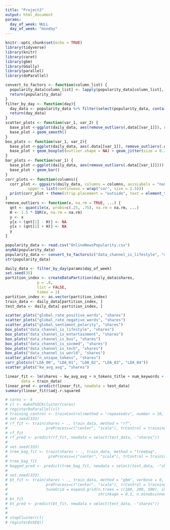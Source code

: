 ```yaml
---
title: "Project2"
output: html_document
params:
  day_of_week: NULL
  day_of_week: "monday"
---
```


```r
knitr::opts_chunk$set(echo = TRUE)
library(tidyverse)
library(knitr)
library(caret)
library(gbm)
library(GGally)
library(parallel)
library(doParallel)
```

```r
convert_to_factors <- function(column_list) {
  popularity_data[column_list] <- lapply(popularity_data[column_list], factor)
  return(popularity_data)
}
filter_by_day <- function(day){
  day_data <- popularity_data %>% filter(select(popularity_data, contains(day))==1) %>% select(!contains("week") & !url & !timedelta)
  return(day_data)
}
scatter_plots <- function(var_1, var_2) {
  base_plot <-ggplot(daily_data, aes(remove_outliers(.data[[var_1]]), remove_outliers(.data[[var_2]]))) + geom_point()
  base_plot + geom_smooth()
}
box_plots <- function(var_1, var_2){
  base_plot <-ggplot(daily_data, aes(.data[[var_1]], remove_outliers(.data[[var_2]]))) 
  base_plot + geom_boxplot(outlier.shape = NA) + geom_jitter(size = 0.2, width = 0.3, aes(colour = .data[[var_1]]))
}
bar_plots <- function(var_1) {
  base_plot <-ggplot(daily_data, aes(remove_outliers(.data[[var_1]])))
  base_plot + geom_bar()
}
corr_plots <- function(columns){
  corr_plot <- ggpairs(daily_data, columns = columns, axisLabels = "none",
          upper = list(continuous = wrap("cor", size = 1.5)))
  print(corr_plot + theme(strip.placement = "outside", text = element_text(size = 5)))
}
remove_outliers <- function(x, na.rm = TRUE, ...) {
  qnt <- quantile(x, probs=c(.25, .75), na.rm = na.rm, ...)
  H <- 1.5 * IQR(x, na.rm = na.rm)
  y <- x
  y[x < (qnt[1] - H)] <- NA
  y[x > (qnt[2] + H)] <- NA
  y
}
```

```r
popularity_data <- read.csv("OnlineNewsPopularity.csv")
anyNA(popularity_data)
popularity_data <- convert_to_factors(c("data_channel_is_lifestyle", "data_channel_is_entertainment", "data_channel_is_bus", "data_channel_is_socmed", "data_channel_is_tech", "data_channel_is_world"))
str(popularity_data)
```

```r
daily_data <- filter_by_day(params$day_of_week)
set.seed(35)
partition_index <- createDataPartition(daily_data$shares,
              p = .8,
              list = FALSE,
              times = 1)
partition_index <- as.vector(partition_index)
train_data <- daily_data[partition_index, ]
test_data <- daily_data[-partition_index, ]
```

```r
scatter_plots("global_rate_positive_words", "shares")
scatter_plots("global_rate_negative_words", "shares")
scatter_plots("global_sentiment_polarity", "shares")
box_plots("data_channel_is_lifestyle", "shares")
box_plots("data_channel_is_entertainment", "shares")
box_plots("data_channel_is_bus", "shares")
box_plots("data_channel_is_socmed", "shares")
box_plots("data_channel_is_tech", "shares")
box_plots("data_channel_is_world", "shares")
scatter_plots("n_unique_tokens", "shares")
corr_plots(c("LDA_00", "LDA_01", "LDA_02", "LDA_03", "LDA_04"))
scatter_plots("kw_avg_avg", "shares")
```

```r
linear_fit <- lm(shares ~ kw_avg_avg + n_tokens_title + num_keywords + self_reference_avg_sharess,
       data = train_data)
linear_pred <- predict(linear_fit, newdata = test_data)
summary(linear_fit)$adj.r.squared
```
```r
# cores <- 6
# cl <- makePSOCKcluster(cores)
# registerDoParallel(cl)
# training_control <- trainControl(method = "repeatedcv", number = 10, repeats = 3, verboseIter = FALSE, allowParallel = TRUE)
# set.seed(333)
# rf_fit <- train(shares ~ ., train_data, method = "rf",
#                 preProcess=c("center", "scale"), trControl = training_control)
# rf_fit
# rf_pred <- predict(rf_fit, newdata = select(test_data, -"shares"))
# 
# set.seed(333)
# tree_bag_fit <- train(shares ~ ., train_data, method = "treebag", 
#                  preProcess=c("center", "scale"), trControl = training_control)
# tree_bag_fit
# bagged_pred <- predict(tree_bag_fit, newdata = select(test_data, -"shares"))
# 
# set.seed(333)
# bt_fit <- train(shares ~ ., train_data, method = "gbm", verbose = 0,
#                 preProcess=c("center", "scale"), trControl = training_control,
#                 tuneGrid = expand.grid(n.trees = c(100, 200, 500), interaction.depth = c(1,4,9),
#                                        shrinkage = 0.1, n.minobsinnode = 10))
# bt_fit
# bt_pred <- predict(bt_fit, newdata = select(test_data, -"shares"))
# 
# 
# stopCluster(cl)
# registerDoSEQ()
```
